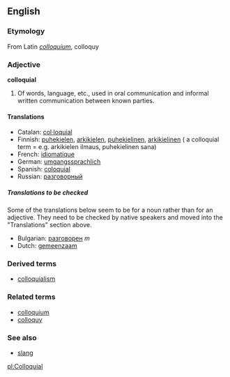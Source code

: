 ==English==
===Etymology===
From Latin ''[[colloquium]]'', colloquy

===Adjective===
'''colloquial'''

#Of words, language, etc., used in oral communication and informal written communication between known parties.
====Translations====
*Catalan: [[col·loquial]]
*Finnish: [[puhekielen]], [[arkikielen]], [[puhekielinen]], [[arkikielinen]] ( a colloquial term = e.g. arkikielen ilmaus, puhekielinen sana)
*French: [[idiomatique]]
*German: [[umgangssprachlich]]
*Spanish: [[coloquial]]
*Russian: [[разговорный]]

=====Translations to be checked=====
<!--Remove this section once all of the translations below have been moved into the "Translations" section above.-->

Some of the translations below seem to be for a noun rather than for an adjective.  They need to be checked by native speakers and moved into the "Translations" section above.

*Bulgarian: [[разговорен]] ''m''
*Dutch: [[gemeenzaam]]

===Derived terms===
*[[colloquialism]]

===Related terms===
*[[colloquium]]
*[[colloquy]]

===See also===
*[[slang]]

[[pl:Colloquial]]